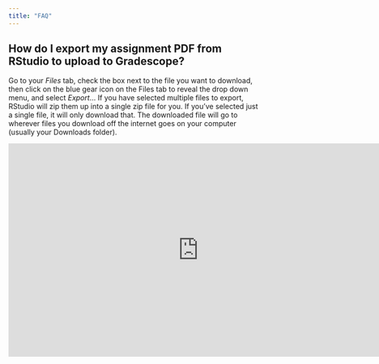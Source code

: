 ```yaml
---
title: "FAQ"
---
```


## How do I export my assignment PDF from RStudio to upload to Gradescope?

Go to your *Files* tab, check the box next to the file you want to download, then click on the blue gear icon on the Files tab to reveal the drop down menu, and select *Export*... If you have selected multiple files to export, RStudio will zip them up into a single zip file for you.
If you've selected just a single file, it will only download that.
The downloaded file will go to wherever files you download off the internet goes on your computer (usually your Downloads folder).

```{=html}
<iframe width="750" height="422" src="https://www.youtube.com/embed/cAHCMpPJx3k" title="YouTube video player" frameborder="0" allow="accelerometer; autoplay; clipboard-write; encrypted-media; gyroscope; picture-in-picture" allowfullscreen></iframe>
```
